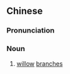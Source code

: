 ==Chinese==
{{zh-forms|s=柳带}}

===Pronunciation===
{{zh-pron
|m=liǔdài
|cat=n
}}

===Noun===
{{zh-noun}}

# {{lb|zh|archaic}} [[willow]] [[branches]]